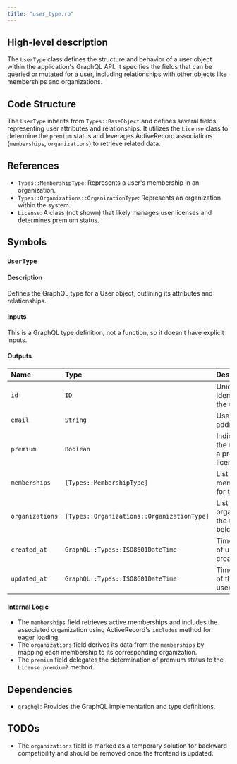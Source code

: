 ```yaml
---
title: "user_type.rb"
---
```


## High-level description
The `UserType` class defines the structure and behavior of a user object within the application's GraphQL API. It specifies the fields that can be queried or mutated for a user, including relationships with other objects like memberships and organizations.

## Code Structure
The `UserType` inherits from `Types::BaseObject` and defines several fields representing user attributes and relationships. It utilizes the `License` class to determine the `premium` status and leverages ActiveRecord associations (`memberships`, `organizations`) to retrieve related data.

## References
- `Types::MembershipType`: Represents a user's membership in an organization.
- `Types::Organizations::OrganizationType`: Represents an organization within the system.
- `License`: A class (not shown) that likely manages user licenses and determines premium status.

## Symbols

### `UserType`
#### Description
Defines the GraphQL type for a User object, outlining its attributes and relationships.

#### Inputs
This is a GraphQL type definition, not a function, so it doesn't have explicit inputs.

#### Outputs
| Name | Type | Description |
|:-----|:-----|:------------|
| `id` | `ID` | Unique identifier of the user |
| `email` | `String` | User's email address |
| `premium` | `Boolean` | Indicates if the user has a premium license |
| `memberships` | `[Types::MembershipType]` | List of active memberships for the user |
| `organizations` | `[Types::Organizations::OrganizationType]` | List of organizations the user belongs to |
| `created_at` | `GraphQL::Types::ISO8601DateTime` | Timestamp of user creation |
| `updated_at` | `GraphQL::Types::ISO8601DateTime` | Timestamp of the last user update |

#### Internal Logic
- The `memberships` field retrieves active memberships and includes the associated organization using ActiveRecord's `includes` method for eager loading.
- The `organizations` field derives its data from the `memberships` by mapping each membership to its corresponding organization.
- The `premium` field delegates the determination of premium status to the `License.premium?` method.

## Dependencies
- `graphql`: Provides the GraphQL implementation and type definitions.

## TODOs
- The `organizations` field is marked as a temporary solution for backward compatibility and should be removed once the frontend is updated. 

